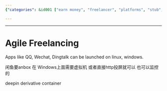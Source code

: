 ```yaml
---
{"categories": &id001 ["earn money", "freelancer", "platforms", "stub", "work efficiency", "work style"], "category": "App Compatibility", "date": "2022-01-10 18:42:04", "description": "This article discusses the compatibility of popular apps like QQ, WeChat, and DingTalk on Linux and Windows operating systems. It explores methods such as using a virtual machine or HTTP screen sharing to access these apps on unsupported platforms. Furthermore, it introduces the 'Anbox' project, which has potential applications in Windows, as well as referencing the Deepin derivative container.", "tags": *id001, "title": "Agile Freelancing"}

---
```


------

# Agile Freelancing

Apps like QQ, Wechat, Dingtalk can be launched on linux, windows.

闲鱼要anbox 在 Windows上面需要虚拟机 或者直接http投屏就可以 也可以监控的

deepin derivative container

